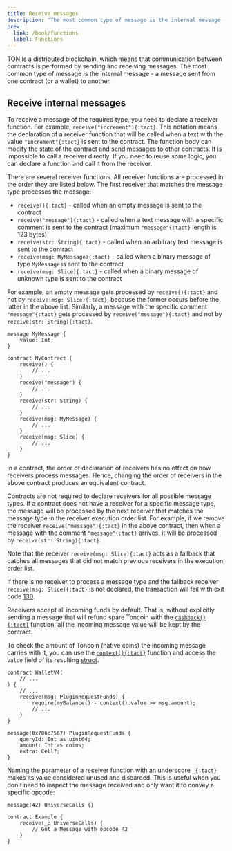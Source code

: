 ```yaml
---
title: Receive messages
description: "The most common type of message is the internal message - a message sent from one contract to another"
prev:
  link: /book/functions
  label: Functions
---
```


TON is a distributed blockchain, which means that communication between contracts is performed by sending and receiving messages. The most common type of message is the internal message - a message sent from one contract (or a wallet) to another.

## Receive internal messages

To receive a message of the required type, you need to declare a receiver function. For example, `receive("increment"){:tact}`. This notation means the declaration of a receiver function that will be called when a text with the value `"increment"{:tact}` is sent to the contract. The function body can modify the state of the contract and send messages to other contracts. It is impossible to call a receiver directly. If you need to reuse some logic, you can declare a function and call it from the receiver.

There are several receiver functions. All receiver functions are processed in the order they are listed below. The first receiver that matches the message type processes the message:

* `receive(){:tact}` - called when an empty message is sent to the contract
* `receive("message"){:tact}` - called when a text message with a specific comment is sent to the contract (maximum `"message"{:tact}` length is 123 bytes)
* `receive(str: String){:tact}` - called when an arbitrary text message is sent to the contract
* `receive(msg: MyMessage){:tact}` - called when a binary message of type `MyMessage` is sent to the contract
* `receive(msg: Slice){:tact}` - called when a binary message of unknown type is sent to the contract

For example, an empty message gets processed by `receive(){:tact}` and not by `receive(msg: Slice){:tact}`, because the former occurs before the latter in the above list. Similarly, a message with the specific comment `"message"{:tact}` gets processed by `receive("message"){:tact}` and not by `receive(str: String){:tact}`.

```tact
message MyMessage {
    value: Int;
}

contract MyContract {
    receive() {
        // ...
    }
    receive("message") {
        // ...
    }
    receive(str: String) {
        // ...
    }
    receive(msg: MyMessage) {
        // ...
    }
    receive(msg: Slice) {
        // ...
    }
}
```

In a contract, the order of declaration of receivers has no effect on how receivers process messages. Hence, changing the order of receivers in the above contract produces an equivalent contract.

Contracts are not required to declare receivers for all possible message types. If a contract does not have a receiver for a specific message type, the message will be processed by the next receiver that matches the message type in the receiver execution order list. For example, if we remove the receiver `receive("message"){:tact}` in the above contract, then when a message with the comment `"message"{:tact}` arrives, it will be processed by `receive(str: String){:tact}`.

Note that the receiver `receive(msg: Slice){:tact}` acts as a fallback that catches all messages that did not match previous receivers in the execution order list.

If there is no receiver to process a message type and the fallback receiver `receive(msg: Slice){:tact}` is not declared, the transaction will fail with exit code [130](/book/exit-codes/#130).

Receivers accept all incoming funds by default. That is, without explicitly sending a message that will refund spare Toncoin with the [`cashback(){:tact}`](/ref/core-send#cashback) function, all the incoming message value will be kept by the contract.

To check the amount of Toncoin (native coins) the incoming message carries with it, you can use the [`context(){:tact}`](/ref/core-contextstate#context) function and access the `value` field of its resulting [struct](/book/structs-and-messages#structs).

```tact /context\(\).value/
contract WalletV4(
    // ...
) {
    // ...
    receive(msg: PluginRequestFunds) {
        require(myBalance() - context().value >= msg.amount);
        // ...
    }
}

message(0x706c7567) PluginRequestFunds {
    queryId: Int as uint64;
    amount: Int as coins;
    extra: Cell?;
}
```

Naming the parameter of a receiver function with an underscore `_{:tact}` makes its value considered unused and discarded. This is useful when you don't need to inspect the message received and only want it to convey a specific opcode:

```tact
message(42) UniverseCalls {}

contract Example {
    receive(_: UniverseCalls) {
        // Got a Message with opcode 42
    }
}
```
